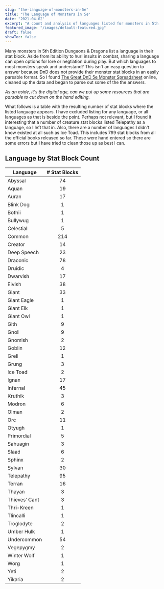 ```yaml
---
slug: "the-language-of-monsters-in-5e"
title: "The Language of Monsters in 5e"
date: "2021-04-02"
excerpt: "A count and analysis of languages listed for monsters in 5th edition statblocks."
featured_image: "/images/default-featured.jpg"
draft: false
showToc: false
---
```


Many monsters in 5th Edition Dungeons & Dragons list a language in their stat block. Aside from its ability to hurl insults in combat, sharing a language can open options for lore or negtiation during play. But which languages to most monsters speak and understand? This isn't an easy question to answer because DnD does not provide their monster stat blocks in an easily parsable format. So I found [The Great DnD 5e Monster Spreadsheet](https://www.reddit.com/r/UnearthedArcana/comments/8zvr6s/the_great_dd5e_monster_spreadsheet/) online, cleaned up the data and began to parse out some of the the answers.

_As an aside, it's the digital age, can we put up some resources that are parsable to cut down on the hand editing._

What follows is a table with the resulting number of stat blocks where the listed language appears. I have excluded listing for any language, or all languages as that is beside the point. Perhaps not relevant, but I found it interesting that a number of creature stat blocks listed Telepathy as a language, so I left that in. Also, there are a number of languages I didn't know existed at all such as Ice Toad. This includes 799 stat blocks from all the official books released so far. These were hand entered so there are some errors but I have tried to clean those up as best I can.

## Language by Stat Block Count

|Language|# Stat Blocks|
|--- |:-: |
|Abyssal|74|
|Aquan|19|
|Auran|17|
|Blink Dog|1|
|Bothii|1|
|Bullywug|1|
|Celestial|5|
|Common|214|
|Creator|14|
|Deep Speech|23|
|Draconic|78|
|Druidic|4|
|Dwarvish|17|
|Elvish|38|
|Giant|33|
|Giant Eagle|1|
|Giant Elk|1|
|Giant Owl|1|
|Gith|9|
|Gnoll|9|
|Gnomish|2|
|Goblin|12|
|Grell|1|
|Grung|3|
|Ice Toad|2|
|Ignan|17|
|Infernal|45|
|Kruthik|3|
|Modron|6|
|Olman|2|
|Orc|11|
|Otyugh|1|
|Primordial|5|
|Sahuagin|3|
|Slaad|6|
|Sphinx|2|
|Sylvan|30|
|Telepathy|95|
|Terran|16|
|Thayan|3|
|Thieves’ Cant|3|
|Thri-Kreen|1|
|Tlincalli|1|
|Troglodyte|2|
|Umber Hulk|1|
|Undercommon|54|
|Vegepygmy|2|
|Winter Wolf|1|
|Worg|1|
|Yeti|2|
|Yikaria|2|
